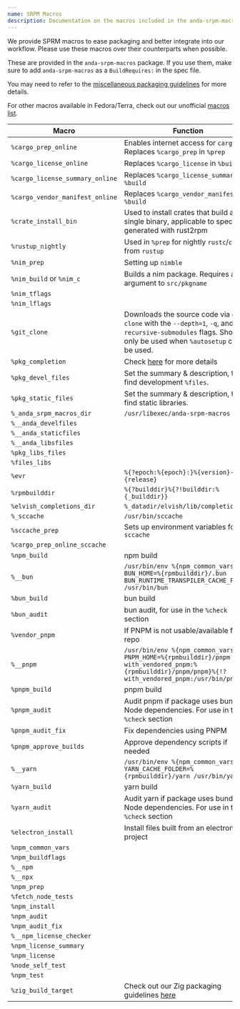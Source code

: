 ```yaml
---
name: SRPM Macros
description: Documentation on the macros included in the anda-srpm-macros package
---
```


We provide SPRM macros to ease packaging and better integrate into our workflow. Please use these macros over their counterparts when possible.

These are provided in the `anda-srpm-macros` package. If you use them, make sure to add `anda-srpm-macros` as a `BuildRequires:` in the spec file.

You may need to refer to the [miscellaneous packaging guidelines](./policy#miscellaneous-packaging-guidelines) for more details.

For other macros available in Fedora/Terra, check out our unofficial [macros list](../rpm/macros).

| Macro                           | Function                                                               |
| ------------------------------- | ---------------------------------------------------------------------- |
| `%cargo_prep_online`            | Enables internet access for `cargo`. Replaces `%cargo_prep` in `%prep` |
| `%cargo_license_online`         | Replaces `%cargo_license` in `%build`                                  |
| `%cargo_license_summary_online` | Replaces `%cargo_license_summary` in `%build`                          |
| `%cargo_vendor_manifest_online` | Replaces `%cargo_vendor_manifest` in `%build`                          |
| `%crate_install_bin`            | Used to install crates that build as single binary, applicable to specs generated with rust2rpm |
| `%rustup_nightly`               | Used in `%prep` for nightly `rustc`/`cargo` from `rustup`              |
| `%nim_prep`                     | Setting up `nimble`                                                    |
| `%nim_build` or `%nim_c`        | Builds a nim package. Requires an argument to `src/pkgname`            |
| `%nim_tflags`                   |                                                                        |
| `%nim_lflags`                   |                                                                        |
| `%git_clone`                    | Downloads the source code via `git clone` with the `--depth=1`, `-q`, and `--recursive-submodules` flags. Should only be used when `%autosetup` cannot be used.  |
| `%pkg_completion`               | Check [here](https://developer.fyralabs.com/terra/policy#shell-completions) for more details |
| `%pkg_devel_files`              | Set the summary & description, then find development `%files`.         |
| `%pkg_static_files`             | Set the summary & description, then find static libraries.             |
| `%_anda_srpm_macros_dir`        | `/usr/libexec/anda-srpm-macros`                                        |
| `%__anda_develfiles`            |                                                                        |
| `%__anda_staticfiles`           |                                                                        |
| `%__anda_libsfiles`             |                                                                        |
| `%pkg_libs_files`               |                                                                        |
| `%files_libs`                   |                                                                        |
| `%evr`                          | `%{?epoch:%{epoch}:}%{version}-%{release}`                             |
| `%rpmbuilddir`                  | `%{?builddir}%{?!builddir:%{_builddir}}`                               |
| `%elvish_completions_dir`       | `%_datadir/elvish/lib/completions`                                     |
| `%_sccache`                     | `/usr/bin/sccache`                                                     |
| `%sccache_prep`                 | Sets up environment variables for `sccache`                            |
| `%cargo_prep_online_sccache`    |                                                                        |
| `%npm_build`                    | npm build                                                              |
| `%__bun`                        | `/usr/bin/env %{npm_common_vars} BUN_HOME=%{rpmbuilddir}/.bun BUN_RUNTIME_TRANSPILER_CACHE_PATH=0 /usr/bin/bun` |
| `%bun_build`                    | bun build                                                              |
| `%bun_audit`                    | bun audit, for use in the `%check` section                             |
| `%vendor_pnpm`                  | If PNPM is not usable/available from repo                              |
| `%__pnpm`                       | `/usr/bin/env %{npm_common_vars} PNPM_HOME=%{rpmbuilddir}/pnpm %{?with_vendored_pnpm:%{rpmbuilddir}/pnpm/pnpm}%{!?with_vendored_pnpm:/usr/bin/pnpm}` |
| `%pnpm_build`                   | pnpm build                                                             |
| `%pnpm_audit`                   | Audit pnpm if package uses bundled Node dependencies. For use in the `%check` section |
| `%pnpm_audit_fix`               | Fix dependencies using PNPM                                            |
| `%pnpm_approve_builds`          | Approve dependency scripts if needed                                   |
| `%__yarn`                       | `/usr/bin/env %{npm_common_vars} YARN_CACHE_FOLDER=%{rpmbuilddir}/yarn /usr/bin/yarn` |
| `%yarn_build`                   | yarn build                                                             |
| `%yarn_audit`                   | Audit yarn if package uses bundled Node dependencies. For use in the `%check` section |
| `%electron_install`             | Install files built from an electron project                           |
| `%npm_common_vars`              |                                                                        |
| `%npm_buildflags`               |                                                                        |
| `%__npm`                        |                                                                        |
| `%__npx`                        |                                                                        |
| `%npm_prep`                     |                                                                        |
| `%fetch_node_tests`             |                                                                        |
| `%npm_install`                  |                                                                        |
| `%npm_audit`                    |                                                                        |
| `%npm_audit_fix`                |                                                                        |
| `%__npm_license_checker`        |                                                                        |
| `%npm_license_summary`          |                                                                        |
| `%npm_license`                  |                                                                        |
| `%node_self_test`               |                                                                        |
| `%npm_test`                     |                                                                        |
| `%zig_build_target`             | Check out our Zig packaging guidelines [here](https://developer.fyralabs.com/terra/policy#zig) |
